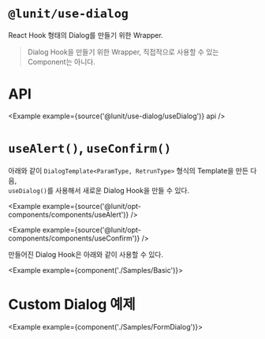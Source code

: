 
# `@lunit/use-dialog`

React Hook 형태의 Dialog를 만들기 위한 Wrapper.

> Dialog Hook을 만들기 위한 Wrapper, 직접적으로 사용할 수 있는 Component는 아니다.

# API

<Example example={source('@lunit/use-dialog/useDialog')} api />

# `useAlert()`, `useConfirm()`

아래와 같이 `DialogTemplate<ParamType, RetrunType>` 형식의 Template을 만든 다음,   
`useDialog()`를 사용해서 새로운 Dialog Hook을 만들 수 있다.

<Example example={source('@lunit/opt-components/components/useAlert')} />

<Example example={source('@lunit/opt-components/components/useConfirm')} />

만들어진 Dialog Hook은 아래와 같이 사용할 수 있다.

<Example example={component('./Samples/Basic')}>
  <InsightViewerPreview height={100} />
</Example>

# Custom Dialog 예제

<Example example={component('./Samples/FormDialog')}>
  <InsightViewerPreview height={100} />
</Example>
